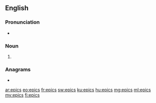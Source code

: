 ==English==

===Pronunciation===
* {{IPA|/ˈɛpɪks/|lang=en}}

===Noun===
{{head|en|noun plural form}}

# {{plural of|epic|lang=en}}

===Anagrams===
* {{l|en|spice}}

[[ar:epics]]
[[eo:epics]]
[[fr:epics]]
[[sw:epics]]
[[ku:epics]]
[[hu:epics]]
[[mg:epics]]
[[ml:epics]]
[[my:epics]]
[[fi:epics]]